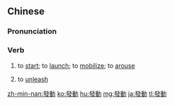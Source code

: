 {{also|发动}}
==Chinese==
{{zh-forms|s=发动}}

===Pronunciation===
{{zh-pron
|m=fādòng
|c=faat3 dung6
|h=pfs=fat-thung
|mn=hoat-tōng
|cat=v
}}

===Verb===
{{zh-verb}}

# to [[start]]; to [[launch]]; to [[mobilize]]; to [[arouse]]
#: {{zh-x|發動 兵變|''to '''start''' a mutiny''}}
# to [[unleash]]

[[zh-min-nan:發動]]
[[ko:發動]]
[[hu:發動]]
[[mg:發動]]
[[ja:發動]]
[[tl:發動]]